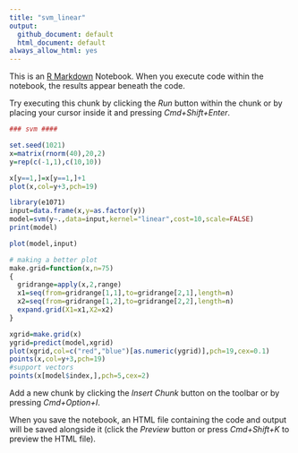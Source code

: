 ```yaml
---
title: "svm_linear"
output:
  github_document: default
  html_document: default
always_allow_html: yes
---
```


This is an [R Markdown](http://rmarkdown.rstudio.com) Notebook. When you execute code within the notebook, the results appear beneath the code. 

Try executing this chunk by clicking the *Run* button within the chunk or by placing your cursor inside it and pressing *Cmd+Shift+Enter*. 

```r
### svm ####

set.seed(1021)
x=matrix(rnorm(40),20,2)
y=rep(c(-1,1),c(10,10))

x[y==1,]=x[y==1,]+1
plot(x,col=y+3,pch=19)

library(e1071)
input=data.frame(x,y=as.factor(y))
model=svm(y~.,data=input,kernel="linear",cost=10,scale=FALSE)
print(model)

plot(model,input)

```
```r
# making a better plot
make.grid=function(x,n=75)
{
  gridrange=apply(x,2,range)
  x1=seq(from=gridrange[1,1],to=gridrange[2,1],length=n)
  x2=seq(from=gridrange[1,2],to=gridrange[2,2],length=n)
  expand.grid(X1=x1,X2=x2)
}

xgrid=make.grid(x)
ygrid=predict(model,xgrid)
plot(xgrid,col=c("red","blue")[as.numeric(ygrid)],pch=19,cex=0.1)
points(x,col=y+3,pch=19)
#support vectors
points(x[model$index,],pch=5,cex=2)
```

Add a new chunk by clicking the *Insert Chunk* button on the toolbar or by pressing *Cmd+Option+I*.

When you save the notebook, an HTML file containing the code and output will be saved alongside it (click the *Preview* button or press *Cmd+Shift+K* to preview the HTML file).
